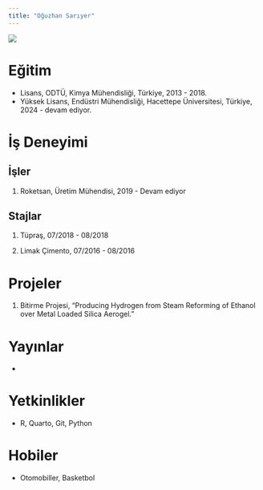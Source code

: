 ```yaml
---
title: "Oğuzhan Sarıyer"
---
```



![](/assets/images/vesikalik.jpeg){fig-align="center"}

# Eğitim

-   Lisans, ODTÜ, Kimya Mühendisliği, Türkiye, 2013 - 2018.
-   Yüksek Lisans, Endüstri Mühendisliği, Hacettepe Üniversitesi, Türkiye, 2024 - devam ediyor.

# İş Deneyimi

## İşler

1.  Roketsan, Üretim Mühendisi, 2019 - Devam ediyor

## Stajlar

1.  Tüpraş, 07/2018 - 08/2018

2.  Limak Çimento, 07/2016 - 08/2016

# Projeler

1.  Bitirme Projesi, "Producing Hydrogen from Steam Reforming of Ethanol over Metal Loaded Silica Aerogel."

# Yayınlar

-

# Yetkinlikler

-  R, Quarto, Git, Python

# Hobiler

- Otomobiller, Basketbol
